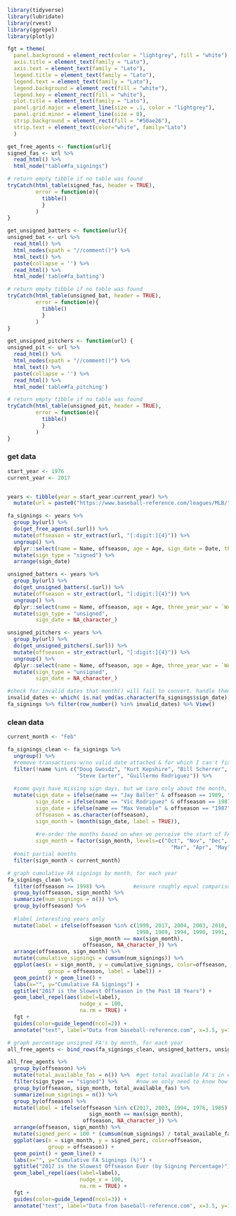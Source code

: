 


```r
library(tidyverse)
library(lubridate)
library(rvest)
library(ggrepel)
library(plotly)

fgt = theme(
  panel.background = element_rect(color = "lightgrey", fill = "white"),
  axis.title = element_text(family = "Lato"),
  axis.text = element_text(family = "Lato"),
  legend.title = element_text(family = "Lato"),
  legend.text = element_text(family = "Lato"),
  legend.background = element_rect(fill = "white"),
  legend.key = element_rect(fill = "white"),
  plot.title = element_text(family = "Lato"),
  panel.grid.major = element_line(size = .1, color = "lightgrey"),
  panel.grid.minor = element_line(size = 0),
  strip.background = element_rect(fill = "#50ae26"),
  strip.text = element_text(color="white", family="Lato")
  )


```

```r
get_free_agents <- function(url){
signed_fas <- url %>%
  read_html() %>%
  html_node("table#fa_signings")

# return empty tibble if no table was found
tryCatch(html_table(signed_fas, header = TRUE),
         error = function(e){
           tibble()
           }
         )  
}

get_unsigned_batters <- function(url){
unsigned_bat <- url %>%
  read_html() %>%
  html_nodes(xpath = "//comment()") %>%
  html_text() %>%
  paste(collapse = '') %>%
  read_html() %>%
  html_node('table#fa_batting') 

# return empty tibble if no table was found
tryCatch(html_table(unsigned_bat, header = TRUE),
         error = function(e){
           tibble()
           }
         )
}

get_unsigned_pitchers <- function(url) {
unsigned_pit <- url %>%
  read_html() %>%
  html_nodes(xpath = "//comment()") %>%
  html_text() %>%
  paste(collapse = '') %>%
  read_html() %>%
  html_node('table#fa_pitching')

# return empty tibble if no table was found
tryCatch(html_table(unsigned_pit, header = TRUE),
         error = function(e){
           tibble()
           }
         )
}
```


### get data

```r
start_year <- 1976
current_year <- 2017


years <- tibble(year = start_year:current_year) %>%
  mutate(url = paste0("https://www.baseball-reference.com/leagues/MLB/", year, "-free-agents.shtml"))

fa_signings <- years %>%
  group_by(url) %>%
  do(get_free_agents(.$url)) %>%
  mutate(offseason = str_extract(url, "[:digit:]{4}")) %>%
  ungroup() %>%
  dplyr::select(name = Name, offseason, age = Age, sign_date = Date, three_year_war = `WAR3`) %>%
  mutate(sign_type = "signed") %>%
  arrange(sign_date)

unsigned_batters <- years %>%
  group_by(url) %>%
  do(get_unsigned_batters(.$url)) %>%
  mutate(offseason = str_extract(url, "[:digit:]{4}")) %>%
  ungroup() %>%
  dplyr::select(name = Name, offseason, age = Age, three_year_war = `WAR3`) %>%
  mutate(sign_type = "unsigned",
         sign_date = NA_character_)

unsigned_pitchers <- years %>%
  group_by(url) %>%
  do(get_unsigned_pitchers(.$url)) %>%
  mutate(offseason = str_extract(url, "[:digit:]{4}")) %>%
  ungroup() %>%
  dplyr::select(name = Name, offseason, age = Age, three_year_war = `WAR3`) %>%
  mutate(sign_type = "unsigned",
         sign_date = NA_character_)

#check for invalid dates that month() will fail to convert. handle them manually later
invalid_dates <- which( is.na( ymd(as.character(fa_signings$sign_date), tz="UTC") ) )
fa_signings %>% filter(row_number() %in% invalid_dates) %>% View()

```

### clean data

```r
current_month <- "Feb"

fa_signings_clean <- fa_signings %>%
  ungroup() %>%
  #remove transactions w/no valid date attached & for which I can't find info
  filter(!name %in% c("Doug Gwosdz", "Kurt Kepshire", "Bill Scherrer", "Darryl Motley",
                      "Steve Carter", "Guillermo Rodriguez")) %>%
  
  #some guys have missing sign days, but we care only about the month, so fake it
  mutate(sign_date = ifelse(name == "Jay Baller" & offseason == 1989, "1990-01-01", sign_date),
         sign_date = ifelse(name == "Vic Rodriguez" & offseason == 1987, "1988-01-01", sign_date),
         sign_date = ifelse(name == "Max Venable" & offseason == "1987", "1988-02-01", sign_date),
         offseason = as.character(offseason),
         sign_month = (month(sign_date, label = TRUE)),
         
         #re-order the months based on when we perceive the start of FA season to be
         sign_month = factor(sign_month, levels=c("Oct", "Nov", "Dec", "Jan", "Feb",
                                                    "Mar", "Apr", "May", "Jun", "Jul", "Aug", "Sep"))) %>%
  #omit partial months
  filter(sign_month < current_month)


```

```r
# graph cumulative FA signings by month, for each year
fa_signings_clean %>%
  filter(offseason >= 1998) %>%         #ensure roughly equal comparison among # of FA"s by comparing since last expansion
  group_by(offseason, sign_month) %>%
  summarize(num_signings = n()) %>%
  group_by(offseason) %>%
  
  #label interesting years only
  mutate(label = ifelse(offseason %in% c(1999, 2017, 2004, 2003, 2010, 2011,
                                         1998, 1989, 1994, 1990, 1991, 1993) & 
                          sign_month == max(sign_month), 
                        offseason, NA_character_)) %>%
  arrange(offseason, sign_month) %>%
  mutate(cumulative_signings = cumsum(num_signings)) %>%
  ggplot(aes(x = sign_month, y = cumulative_signings, color=offseason, 
             group = offseason, label = label)) +
  geom_point() + geom_line() +
  labs(x="", y="Cumulative FA Signings") +
  ggtitle("2017 is the Slowest Offseason in the Past 18 Years") +
  geom_label_repel(aes(label=label),
                       nudge_x = 100,
                       na.rm = TRUE) +
  fgt +
  guides(color=guide_legend(ncol=2)) +
  annotate("text", label="Data from baseball-reference.com", x=3.5, y=1, size = 2.5)


```

```r

# graph percentage unsigned FA's by month, for each year
all_free_agents <- bind_rows(fa_signings_clean, unsigned_batters, unsigned_pitchers)

all_free_agents %>% 
  group_by(offseason) %>%
  mutate(total_available_fas = n()) %>%  #get total available FA's in each offseason
  filter(sign_type == "signed") %>%      #now we only need to know how many signed each month
  group_by(offseason, sign_month, total_available_fas) %>%
  summarize(num_signings = n()) %>%
  group_by(offseason) %>%
  mutate(label = ifelse(offseason %in% c(2017, 2003, 1994, 1976, 1985) & 
                          sign_month == max(sign_month), 
                        offseason, NA_character_)) %>%
  arrange(offseason, sign_month) %>%
  mutate(signed_perc = 100 * (cumsum(num_signings) / total_available_fas)) %>%
  ggplot(aes(x = sign_month, y = signed_perc, color=offseason, 
             group = offseason)) +
  geom_point() + geom_line() +
  labs(x="", y="Cumulative FA Signings (%)") +
  ggtitle("2017 is the Slowest Offseason Ever (by Signing Percentage)") +
  geom_label_repel(aes(label=label),
                       nudge_x = 100,
                       na.rm = TRUE) +
  fgt +
  guides(color=guide_legend(ncol=3)) +
  annotate("text", label="Data from baseball-reference.com", x=3.5, y=1, size = 2.5)

```